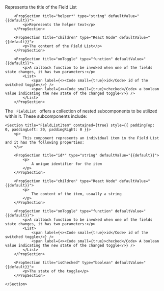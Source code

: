 
<PackageInstallGuide packageName="@wpmudev/sui-field-list" />

<Section title="Props" border={true}>
    	<PropSection title="label*" type="string" defaultValue="{{default}}">
    		<p>Represents the title of the Field List</p>
    	</PropSection>

    	<PropSection title="helper*" type="string" defaultValue="{{default}}">
    		<p>Represents the helper text</p>
    	</PropSection>

    	<PropSection title="children" type="React Node" defaultValue="{{default}}">
    		<p>The content of the Field List</p>
    	</PropSection>

    	<PropSection title="onToggle" type="function" defaultValue="{{default}}">
    		<p>A callback function to be invoked when one of the fields state changes, it has two parameters:</p>
    		<List>
    			<span label={<><Code small={true}>id</Code> id of the switched toggle</>} />
    			<span label={<><Code small={true}>checked</Code> a boolean value indicating the new state of the changed toggle</>} />
    		</List>
    	</PropSection>

</Section>

<Section
	title="Sub Components"
	contained={true}
	style={{ paddingTop: 30, paddingBottom: 0 }}
>
		<p>The <Code small={true}> FieldList </Code> offers a collection of nested subcomponents to be utilized within it. These subcomponents include:</p>

    <Section title="FieldListItem" contained={true} style={{ paddingTop: 0, paddingLeft: 20, paddingRight: 0 }}>
    	<p>
    		This component represents an individual item in the Field List and it has the following properties:
    	</p>

    	<PropSection title="id*" type="string" defaultValue="{{default}}">
    		<p>
    			A unique identifier for the item
    		</p>
    	</PropSection>

    	<PropSection title="children" type="React Node" defaultValue="{{default}}">
    		<p>
    			The content of the item, usually a string
    		</p>
    	</PropSection>

    	<PropSection title="onToggle" type="function" defaultValue="{{default}}">
    		<p>A callback function to be invoked when one of the fields state changes, it has two parameters:</p>
    		<List>
    			<span label={<><Code small={true}>id</Code> id of the switched toggle</>} />
    			<span label={<><Code small={true}>checked</Code> A boolean value indicating the new state of the changed toggle</>} />
    		</List>
    	</PropSection>

    	<PropSection title="isChecked" type="boolean" defaultValue="{{default}}">
    		<p>The state of the toggle</p>
    	</PropSection>

    </Section>

</Section>

